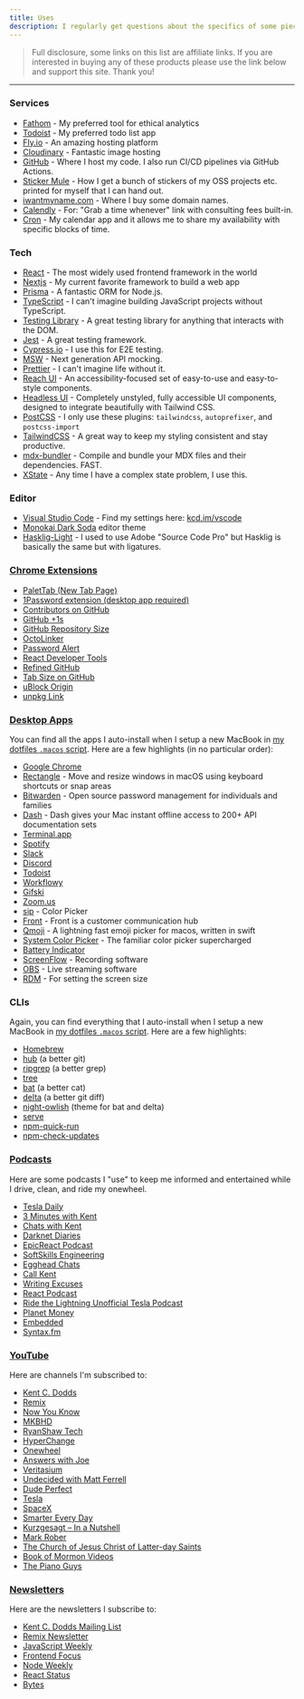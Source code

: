 ```yaml
---
title: Uses
description: I regularly get questions about the specifics of some piece of software or hardware I use. When I do, I send them this page. This is all stuff I regularly use, like and endorse (otherwise it would not be here).
---
```


> Full disclosure, some links on this list are affiliate links. If you are interested in buying any of these products please use the link below and support this site. Thank you!

---

### Services

- [Fathom](https://kcd.im/fathom) - My preferred tool for ethical analytics
- [Todoist](https://todoist.com) - My preferred todo list app
- [Fly.io](https://fly.io) - An amazing hosting platform
- [Cloudinary](https://kcd.im/cloudinary) - Fantastic image hosting
- [GitHub](https://github.com) - Where I host my code. I also run CI/CD pipelines via GitHub Actions.
- [Sticker Mule](https://kcd.im/stickermule) - How I get a bunch of stickers of my OSS projects etc. printed for myself that I can hand out.
- [iwantmyname.com](https://iwantmyname.com) - Where I buy some domain names.
- [Calendly](https://calendly.com) - For: "Grab a time whenever" link with consulting fees built-in.
- [Cron](https://cron.com) - My calendar app and it allows me to share my availability with specific blocks of time.

### Tech

- [React](https://reactjs.org/) - The most widely used frontend framework in the world
- [Nextjs](https://nextjs.org/) - My current favorite framework to build a web app
- [Prisma](https://www.prisma.io/) - A fantastic ORM for Node.js.
- [TypeScript](https://www.typescriptlang.org/) - I can't imagine building JavaScript projects without TypeScript.
- [Testing Library](https://testing-library.com/) - A great testing library for anything that interacts with the DOM.
- [Jest](https://jestjs.io/) - A great testing framework.
- [Cypress.io](https://cypress.io) - I use this for E2E testing.
- [MSW](https://mswjs.io/) - Next generation API mocking.
- [Prettier](https://prettier.io/) - I can't imagine life without it.
- [Reach UI](https://reach.tech/) - An accessibility-focused set of easy-to-use and easy-to-style components.
- [Headless UI](https://headlessui.com) - Completely unstyled, fully accessible UI components, designed to integrate beautifully with Tailwind CSS.
- [PostCSS](https://postcss.org/) - I only use these plugins: `tailwindcss`, `autoprefixer`, and `postcss-import`
- [TailwindCSS](https://tailwindcss.com/) - A great way to keep my styling consistent and stay productive.
- [mdx-bundler](https://github.com/kentcdodds/mdx-bundler) - Compile and bundle your MDX files and their dependencies. FAST.
- [XState](https://xstate.js.org/) - Any time I have a complex state problem, I use this.

### Editor

- [Visual Studio Code](https://code.visualstudio.com) - Find my settings here: [kcd.im/vscode](https://kcd.im/vscode)
- [Monokai Dark Soda](https://marketplace.visualstudio.com/items?itemName=AdamCaviness.theme-monokai-dark-soda) editor theme
- [Hasklig-Light](https://github.com/i-tu/Hasklig) - I used to use Adobe "Source Code Pro" but Hasklig is basically the same but with ligatures.

### [Chrome Extensions](#chrome-extensions)

- [PaletTab (New Tab Page)](https://palettab.com)
- [1Password extension (desktop app required)](https://chrome.google.com/webstore/detail/1password-extension-deskt/aomjjhallfgjeglblehebfpbcfeobpgk)
- [Contributors on GitHub](https://chrome.google.com/webstore/detail/contributors-on-github/cjbacdldhllelehomkmlniifaojgaeph)
- [GitHub +1s](https://chrome.google.com/webstore/detail/github-%201s/lddfkkebajnpiicnpfamebilmhamkeme)
- [GitHub Repository Size](https://chrome.google.com/webstore/detail/github-repository-size/apnjnioapinblneaedefcnopcjepgkci)
- [OctoLinker](https://chrome.google.com/webstore/detail/octolinker/jlmafbaeoofdegohdhinkhilhclaklkp)
- [Password Alert](https://chrome.google.com/webstore/detail/password-alert/noondiphcddnnabmjcihcjfbhfklnnep)
- [React Developer Tools](https://chrome.google.com/webstore/detail/react-developer-tools/fmkadmapgofadopljbjfkapdkoienihi)
- [Refined GitHub](https://chrome.google.com/webstore/detail/refined-github/hlepfoohegkhhmjieoechaddaejaokhf)
- [Tab Size on GitHub](https://chrome.google.com/webstore/detail/tab-size-on-github/ofjbgncegkdemndciafljngjbdpfmbkn)
- [uBlock Origin](https://chrome.google.com/webstore/detail/ublock-origin/cjpalhdlnbpafiamejdnhcphjbkeiagm)
- [unpkg Link](https://chrome.google.com/webstore/detail/unpkg-link/edafhclpiklopbghoeoefdajoadokdcb)

### [Desktop Apps](#desktop-apps)

You can find all the apps I auto-install when I setup a new MacBook in [my dotfiles `.macos` script](https://github.com/kentcdodds/dotfiles/blob/master/.macos). Here are a few highlights (in no particular order):

- [Google Chrome](https://www.google.com/chrome)
- [Rectangle](https://rectangleapp.com/) - Move and resize windows in macOS using keyboard shortcuts or snap areas
- [Bitwarden](https://bitwarden.com/) - Open source password management for individuals and families
- [Dash](https://kapeli.com/dash) - Dash gives your Mac instant offline access to 200+ API documentation sets
- [Terminal.app](<https://en.wikipedia.org/wiki/Terminal_(macOS)>)
- [Spotify](https://spotify.com)
- [Slack](https://slack.com)
- [Discord](https://discord.com)
- [Todoist](https://todoist.com/r/kent_c_dodds_rcfmfh)
- [Workflowy](https://workflowy.com/invite/a9f7933.lnx)
- [Gifski](https://gif.ski)
- [Zoom.us](https://zoom.us)
- [sip](https://sipapp.io) - Color Picker
- [Front](https://frontapp.com) - Front is a customer communication hub
- [Qmoji](https://github.com/jaredly/qmoji) - A lightning fast emoji picker for macos, written in swift
- [System Color Picker](https://sindresorhus.com/system-color-picker) - The familiar color picker supercharged
- [Battery Indicator](https://sindresorhus.com/battery-indicator)
- [ScreenFlow](https://www.telestream.net/screenflow) - Recording software
- [OBS](https://obsproject.com) - Live streaming software
- [RDM](https://github.com/avibrazil/RDM) - For setting the screen size

### CLIs

Again, you can find everything that I auto-install when I setup a new MacBook in [my dotfiles `.macos` script](https://github.com/kentcdodds/dotfiles/blob/master/.macos). Here are a few highlights:

- [Homebrew](https://brew.sh/)
- [hub](https://github.com/github/hub) (a better git)
- [ripgrep](https://github.com/BurntSushi/ripgrep) (a better grep)
- [tree](https://formulae.brew.sh/formula/tree)
- [bat](https://github.com/sharkdp/bat) (a better cat)
- [delta](https://github.com/dandavison/delta) (a better git diff)
- [night-owlish](https://github.com/batpigandme/night-owlish) (theme for bat and delta)
- [serve](https://npm.im/serve)
- [npm-quick-run](https://npm.im/npm-quick-run)
- [npm-check-updates](https://npm.im/npm-check-updates)

### [Podcasts](#podcasts)

Here are some podcasts I "use" to keep me informed and entertained while I drive, clean, and ride my onewheel.

- [Tesla Daily](https://www.youtube.com/channel/UCgYkuL87rUwiBl7tqfN53Eg)
- [3 Minutes with Kent](https://www.briefs.fm/3-minutes-with-kent)
- [Chats with Kent](https://kentcdodds.com/chats)
- [Darknet Diaries](https://darknetdiaries.com/)
- [EpicReact Podcast](https://epicreact.dev/podcast)
- [SoftSkills Engineering](https://softskills.audio/)
- [Egghead Chats](https://egghead.simplecast.com/)
- [Call Kent](https://kentcdodds.com/calls)
- [Writing Excuses](https://writingexcuses.com/)
- [React Podcast](https://reactpodcast.simplecast.com/)
- [Ride the Lightning Unofficial Tesla Podcast](https://www.youtube.com/channel/UCUXjzHZ9cGchJh8X1aCM1sA)
- [Planet Money](https://www.npr.org/podcasts/510289/planet-money)
- [Embedded](https://www.npr.org/podcasts/510311/embedded)
- [Syntax.fm](https://syntax.fm/)

### [YouTube](#youtube)

Here are channels I'm subscribed to:

- [Kent C. Dodds](https://www.youtube.com/c/kentcdodds-vids)
- [Remix](https://www.youtube.com/c/Remix-Run)
- [Now You Know](https://www.youtube.com/c/NowYouKnowChannel)
- [MKBHD](https://www.youtube.com/c/mkbhd)
- [RyanShaw Tech](https://www.youtube.com/c/RyanShawtech)
- [HyperChange](https://www.youtube.com/c/HyperChangeTV)
- [Onewheel](https://www.youtube.com/c/Onewheel)
- [Answers with Joe](https://www.youtube.com/c/joescott)
- [Veritasium](https://www.youtube.com/c/veritasium)
- [Undecided with Matt Ferrell](https://www.youtube.com/c/UndecidedMF)
- [Dude Perfect](https://www.youtube.com/c/DudePerfect)
- [Tesla](https://www.youtube.com/tesla)
- [SpaceX](https://www.youtube.com/c/SpaceX)
- [Smarter Every Day](https://www.youtube.com/c/smartereveryday)
- [Kurzgesagt – In a Nutshell](https://www.youtube.com/c/inanutshell)
- [Mark Rober](https://www.youtube.com/c/MarkRober)
- [The Church of Jesus Christ of Latter-day Saints](https://www.youtube.com/c/churchofjesuschrist)
- [Book of Mormon Videos](https://www.youtube.com/c/BookofMormonVideos)
- [The Piano Guys](https://www.youtube.com/c/thepianoguys)

### [Newsletters](#newsletters)

Here are the newsletters I subscribe to:

- [Kent C. Dodds Mailing List](/subscribe)
- [Remix Newsletter](https://remix.run/newsletter)
- [JavaScript Weekly](https://javascriptweekly.com/)
- [Frontend Focus](https://frontendfoc.us/)
- [Node Weekly](https://nodeweekly.com/)
- [React Status](https://react.statuscode.com/)
- [Bytes](https://bytes.dev/)
